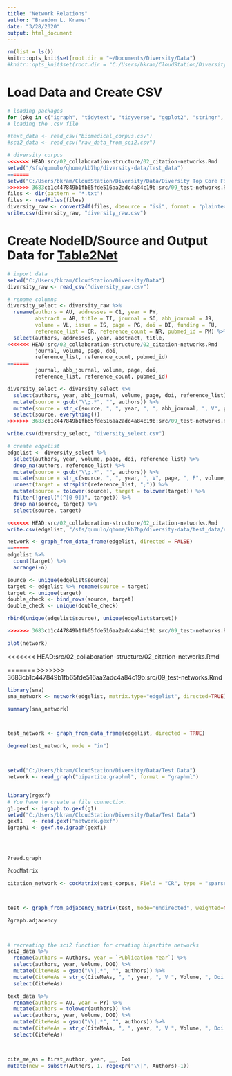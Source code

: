 ```yaml
---
title: "Network Relations"
author: "Brandon L. Kramer"
date: "3/28/2020"
output: html_document
---
```


```r
rm(list = ls())
knitr::opts_knit$set(root.dir = "~/Documents/Diversity/Data")
#knitr::opts_knit$set(root.dir = "C:/Users/bkram/CloudStation/Diversity/Data")
```

# Load Data and Create CSV 

```r
# loading packages 
for (pkg in c("igraph", "tidytext", "tidyverse", "ggplot2", "stringr", "bibliometrix", "sna")) {library(pkg, character.only = TRUE)}
# loading the .csv file 

#text_data <- read_csv("biomedical_corpus.csv") 
#sci2_data <- read_csv("raw_data_from_sci2.csv") 

# diversity corpus 
<<<<<<< HEAD:src/02_collaboration-structure/02_citation-networks.Rmd
setwd("/sfs/qumulo/qhome/kb7hp/diversity-data/test_data")
=======
setwd("C:/Users/bkram/CloudStation/Diversity/Data/Diversity Top Core Files")
>>>>>>> 3683cb1c447849b1fb65fde516aa2adc4a84c19b:src/09_test-networks.Rmd
files <- dir(pattern = "*.txt")
files <- readFiles(files)
diversity_raw <- convert2df(files, dbsource = "isi", format = "plaintext")
write.csv(diversity_raw, "diversity_raw.csv")
```

# Create NodeID/Source and Output Data for [Table2Net](https://medialab.github.io/table2net)

```r

# import data 
setwd("C:/Users/bkram/CloudStation/Diversity/Data")
diversity_raw <- read_csv("diversity_raw.csv")

# rename columns 
diversity_select <- diversity_raw %>% 
  rename(authors = AU, addresses = C1, year = PY, 
         abstract = AB, title = TI, journal = SO, abb_journal = J9, 
         volume = VL, issue = IS, page = PG, doi = DI, funding = FU, 
         reference_list = CR, reference_count = NR, pubmed_id = PM) %>% 
  select(authors, addresses, year, abstract, title, 
<<<<<<< HEAD:src/02_collaboration-structure/02_citation-networks.Rmd
         journal, volume, page, doi, 
         reference_list, reference_count, pubmed_id) 
=======
         journal, abb_journal, volume, page, doi, 
         reference_list, reference_count, pubmed_id) 

diversity_select <- diversity_select %>% 
  select(authors, year, abb_journal, volume, page, doi, reference_list) %>% 
  mutate(source = gsub("\\;.*", "", authors)) %>% 
  mutate(source = str_c(source, ", ", year, ", ", abb_journal, ", V", page, ", P", volume, ", DOI ", doi)) %>% 
  select(source, everything())
>>>>>>> 3683cb1c447849b1fb65fde516aa2adc4a84c19b:src/09_test-networks.Rmd

write.csv(diversity_select, "diversity_select.csv")

```

```r

# create edgelist 
edgelist <- diversity_select %>% 
  select(authors, year, volume, page, doi, reference_list) %>% 
  drop_na(authors, reference_list) %>% 
  mutate(source = gsub("\\;.*", "", authors)) %>% 
  mutate(source = str_c(source, ", ", year, ", V", page, ", P", volume, ", DOI ", doi)) %>% 
  unnest(target = strsplit(reference_list, ";")) %>% 
  mutate(source = tolower(source), target = tolower(target)) %>% 
  filter(!grepl("(^[0-9])", target)) %>% 
  drop_na(source, target) %>% 
  select(source, target)

<<<<<<< HEAD:src/02_collaboration-structure/02_citation-networks.Rmd
write.csv(edgelist, "/sfs/qumulo/qhome/kb7hp/diversity-data/test_data/edgelist.csv", row.names = FALSE)

```
```r

network <- graph_from_data_frame(edgelist, directed = FALSE)
=======
edgelist %>% 
  count(target) %>% 
  arrange(-n)

source <- unique(edgelist$source)
target <- edgelist %>% rename(source = target) 
target <- unique(target)
double_check <- bind_rows(source, target)
double_check <- unique(double_check)

rbind(unique(edgelist$source), unique(edgelist$target))

>>>>>>> 3683cb1c447849b1fb65fde516aa2adc4a84c19b:src/09_test-networks.Rmd

plot(network)
```


<<<<<<< HEAD:src/02_collaboration-structure/02_citation-networks.Rmd

=======
>>>>>>> 3683cb1c447849b1fb65fde516aa2adc4a84c19b:src/09_test-networks.Rmd
```r
library(sna)
sna_network <- network(edgelist, matrix.type="edgelist", directed=TRUE)

summary(sna_network)




```

```r

test_network <- graph_from_data_frame(edgelist, directed = TRUE)

degree(test_network, mode = "in")



setwd("C:/Users/bkram/CloudStation/Diversity/Data/Test Data")
network <- read_graph("bipartite.graphml", format = "graphml")


library(rgexf)
# You have to create a file connection.
g1.gexf <- igraph.to.gexf(g1)
setwd("C:/Users/bkram/CloudStation/Diversity/Data/Test Data")
gexf1   <- read.gexf("network.gexf")
igraph1 <- gexf.to.igraph(gexf1)




?read.graph

?cocMatrix

citation_network <- cocMatrix(test_corpus, Field = "CR", type = "sparse", sep = ";")



test <- graph_from_adjacency_matrix(test, mode="undirected", weighted=NULL)

?graph.adjacency



# recreating the sci2 function for creating bipartite networks
sci2_data %>% 
  rename(authors = Authors, year = `Publication Year`) %>% 
  select(authors, year, Volume, DOI) %>% 
  mutate(CiteMeAs = gsub("\\|.*", "", authors)) %>% 
  mutate(CiteMeAs = str_c(CiteMeAs, ", ", year, ", V ", Volume, ", Doi ", DOI)) %>% 
  select(CiteMeAs)

text_data %>% 
  rename(authors = AU, year = PY) %>% 
  mutate(authors = tolower(authors)) %>% 
  select(authors, year, Volume, DOI) %>% 
  mutate(CiteMeAs = gsub("\\|.*", "", authors)) %>% 
  mutate(CiteMeAs = str_c(CiteMeAs, ", ", year, ", V ", Volume, ", Doi ", DOI)) %>% 
  select(CiteMeAs)



cite_me_as = first_author, year, __, Doi 
mutate(new = substr(Authors, 1, regexpr("\\|", Authors)-1))

```